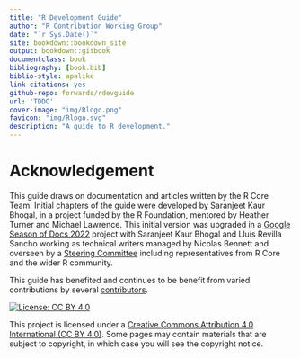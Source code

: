 ```yaml
--- 
title: "R Development Guide"
author: "R Contribution Working Group"
date: "`r Sys.Date()`"
site: bookdown::bookdown_site
output: bookdown::gitbook
documentclass: book
bibliography: [book.bib]
biblio-style: apalike
link-citations: yes
github-repo: forwards/rdevguide
url: 'TDDO'
cover-image: "img/Rlogo.png"
favicon: "img/Rlogo.svg"
description: "A guide to R development."
---
```



# Acknowledgement

This guide draws on documentation and articles written by the R Core Team. 
Initial chapters of the guide were developed by Saranjeet Kaur Bhogal, in a project funded by the R Foundation, mentored by Heather Turner and Michael Lawrence. This initial version was upgraded in a [Google Season of Docs 2022](https://github.com/rstats-gsod/gsod2022/wiki/GSOD-2022-Proposal) project with Saranjeet Kaur Bhogal and Lluís Revilla Sancho working as technical writers managed by Nicolas Bennett and overseen by a [Steering Committee](https://github.com/rstats-gsod/gsod2022/wiki/GSOD-2022-Proposal#steering-committee) including representatives from R Core and the wider R community.

This guide has benefited and continues to be benefit from varied contributions by several [contributors](https://github.com/r-devel/rdevguide#contributors-). 


[![License: CC BY 4.0](img/ccby.png)](https://creativecommons.org/licenses/by/4.0/){width=180px}

This project is licensed under a [Creative Commons Attribution 4.0 International (CC BY 4.0)](https://creativecommons.org/licenses/by/4.0/). Some pages may contain materials that are subject to copyright, in which case you will see the copyright notice.
